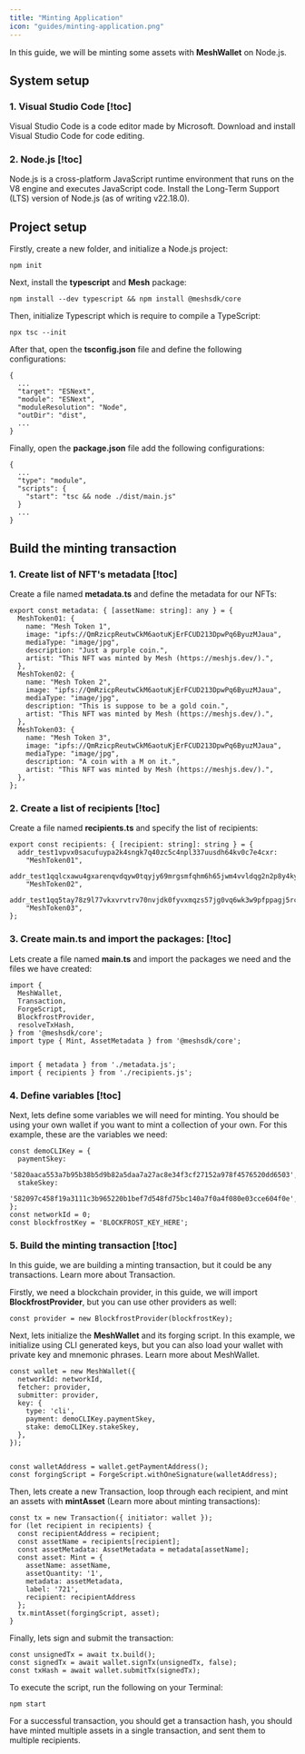 ```yaml
---
title: "Minting Application"
icon: "guides/minting-application.png"
---
```


In this guide, we will be minting some assets with **MeshWallet** on Node.js.

## System setup

### 1. Visual Studio Code [!toc]

Visual Studio Code is a code editor made by Microsoft. Download and install <Link href="https://code.visualstudio.com/">Visual Studio Code</Link> for code editing.

### 2. Node.js [!toc]

Node.js is a cross-platform JavaScript runtime environment that runs on the V8 engine and executes JavaScript code. Install the Long-Term Support (LTS) version of <Link href="https://nodejs.org/en">Node.js</Link> (as of writing v22.18.0).

## Project setup

Firstly, create a new folder, and initialize a Node.js project:

```tsx
npm init
```

Next, install the **typescript** and **Mesh** package:

```tsx
npm install --dev typescript && npm install @meshsdk/core
```

Then, initialize Typescript which is require to compile a TypeScript:

```tsx
npx tsc --init
```

After that, open the **tsconfig.json** file and define the following configurations:

```tsx
{
  ...
  "target": "ESNext",
  "module": "ESNext",
  "moduleResolution": "Node",
  "outDir": "dist",
  ...
}
```

Finally, open the **package.json** file add the following configurations:

```tsx
{
  ...
  "type": "module",
  "scripts": {
    "start": "tsc && node ./dist/main.js"
  }
  ...
}
```


## Build the minting transaction

### 1. Create list of NFT's metadata [!toc]

Create a file named **metadata.ts** and define the metadata for our NFTs:

```tsx
export const metadata: { [assetName: string]: any } = {
  MeshToken01: {
    name: "Mesh Token 1",
    image: "ipfs://QmRzicpReutwCkM6aotuKjErFCUD213DpwPq6ByuzMJaua",
    mediaType: "image/jpg",
    description: "Just a purple coin.",
    artist: "This NFT was minted by Mesh (https://meshjs.dev/).",
  },
  MeshToken02: {
    name: "Mesh Token 2",
    image: "ipfs://QmRzicpReutwCkM6aotuKjErFCUD213DpwPq6ByuzMJaua",
    mediaType: "image/jpg",
    description: "This is suppose to be a gold coin.",
    artist: "This NFT was minted by Mesh (https://meshjs.dev/).",
  },
  MeshToken03: {
    name: "Mesh Token 3",
    image: "ipfs://QmRzicpReutwCkM6aotuKjErFCUD213DpwPq6ByuzMJaua",
    mediaType: "image/jpg",
    description: "A coin with a M on it.",
    artist: "This NFT was minted by Mesh (https://meshjs.dev/).",
  },
};
```

### 2. Create a list of recipients [!toc]

Create a file named **recipients.ts** and specify the list of recipients:

```tsx
export const recipients: { [recipient: string]: string } = {
  addr_test1vpvx0sacufuypa2k4sngk7q40zc5c4npl337uusdh64kv0c7e4cxr:
    "MeshToken01",
  addr_test1qqlcxawu4gxarenqvdqyw0tqyjy69mrgsmfqhm6h65jwm4vvldqg2n2p8y4kyjm8sqfyg0tpq9042atz0fr8c3grjmyscxry4r:
    "MeshToken02",
  addr_test1qq5tay78z9l77vkxvrvtrv70nvjdk0fyvxmqzs57jg0vq6wk3w9pfppagj5rc4wsmlfyvc8xs7ytkumazu9xq49z94pqzl95zt:
    "MeshToken03",
};
```

### 3. Create main.ts and import the packages: [!toc]

Lets create a file named **main.ts** and import the packages we need and the files we have created:

```tsx
import {
  MeshWallet,
  Transaction,
  ForgeScript,
  BlockfrostProvider,
  resolveTxHash,
} from '@meshsdk/core';
import type { Mint, AssetMetadata } from '@meshsdk/core';


import { metadata } from './metadata.js';
import { recipients } from './recipients.js';
```

### 4. Define variables [!toc]

Next, lets define some variables we will need for minting. You should be using your own wallet if you want to mint a collection of your own. For this example, these are the variables we need:

```tsx
const demoCLIKey = {
  paymentSkey:
    '5820aaca553a7b95b38b5d9b82a5daa7a27ac8e34f3cf27152a978f4576520dd6503',
  stakeSkey:
    '582097c458f19a3111c3b965220b1bef7d548fd75bc140a7f0a4f080e03cce604f0e',
};
const networkId = 0;
const blockfrostKey = 'BLOCKFROST_KEY_HERE';
```

### 5. Build the minting transaction [!toc]

In this guide, we are building a minting transaction, but it could be any transactions. <Link href="/apis/transaction">Learn more about Transaction</Link>.

Firstly, we need a blockchain provider, in this guide, we will import **BlockfrostProvider**, but you can use other providers as well:

```tsx
const provider = new BlockfrostProvider(blockfrostKey);
```

Next, lets initialize the **MeshWallet** and its forging script. In this example, we initialize using CLI generated keys, but you can also load your wallet with private key and mnemonic phrases. <Link href="/apis/wallets/meshwallet">Learn more about MeshWallet</Link>.

```tsx
const wallet = new MeshWallet({
  networkId: networkId,
  fetcher: provider,
  submitter: provider,
  key: {
    type: 'cli',
    payment: demoCLIKey.paymentSkey,
    stake: demoCLIKey.stakeSkey,
  },
});


const walletAddress = wallet.getPaymentAddress();
const forgingScript = ForgeScript.withOneSignature(walletAddress);
```

Then, lets create a new Transaction, loop through each recipient, and mint an assets with **mintAsset** (<Link href="/apis/transaction">Learn more about minting transactions</Link>):

```tsx
const tx = new Transaction({ initiator: wallet });
for (let recipient in recipients) {
  const recipientAddress = recipient;
  const assetName = recipients[recipient];
  const assetMetadata: AssetMetadata = metadata[assetName];
  const asset: Mint = {
    assetName: assetName,
    assetQuantity: '1',
    metadata: assetMetadata,
    label: '721',
    recipient: recipientAddress
  };
  tx.mintAsset(forgingScript, asset);
}
```

Finally, lets sign and submit the transaction:

```tsx
const unsignedTx = await tx.build();
const signedTx = await wallet.signTx(unsignedTx, false);
const txHash = await wallet.submitTx(signedTx);
```

To execute the script, run the following on your Terminal:

```tsx
npm start
```

For a successful transaction, you should get a transaction hash, you should have minted multiple assets in a single transaction, and sent them to multiple recipients.